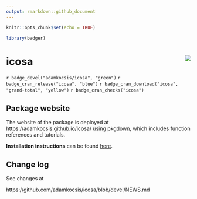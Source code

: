 ```yaml
---
output: rmarkdown::github_document
---
```


```r
knitr::opts_chunk$set(echo = TRUE)

library(badger)
```

# icosa <img src="man/figures/logo.png" align="right"/>

`r badge_devel("adamkocsis/icosa", "green")`
`r badge_cran_release("icosa", "blue")`
`r badge_cran_download("icosa", "grand-total", "yellow")`
`r badge_cran_checks("icosa")`

## Package website

The website of the package is deployed at https://adamkocsis.github.io/icosa/ using [pkgdown](https://pkgdown.r-lib.org/), which includes function references and tutorials.

**Installation instructions** can be found [here](https://adamkocsis.github.io/icosa/articles/icosa_1_installation.html).

## Change log

See changes at 

https://github.com/adamkocsis/icosa/blob/devel/NEWS.md
